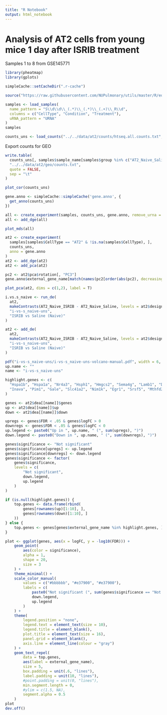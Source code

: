 ```yaml
---
title: "R Notebook"
output: html_notebook
---
```


# Analysis of AT2 cells from young mice 1 day after ISRIB treatment

Samples 1 to 8 from GSE145771

```r
library(pheatmap)
library(gplots)
```


```r
simpleCache::setCacheDir(".r-cache")
```


```r
source("https://raw.githubusercontent.com/NUPulmonary/utils/master/R/edger.R")
```

```r
samples <- load_samples(
  name_pattern = "S\\d\\d\\_(.*)\\_(.*)\\_(.+)\\_R\\d",
  columns = c("CellType", "Condition", "Treatment"),
  uRNA_pattern = "URNA"
)
samples
```


```r
counts_uns <- load_counts("../../data/at2/counts/htseq.all.counts.txt", samples)
```

Export counts for GEO
```r
write.table(
  counts_uns[, samples$sample_name[samples$group %in% c("AT2_Naive_Saline", "AT2_Naive_ISRIB")]],
  "../../data/at2/geo/counts.txt",
  quote = FALSE,
  sep = "\t"
)
```


```r
plot_cor(counts_uns)
```



```r
gene.anno <- simpleCache::simpleCache('gene.anno', {
  get_anno(counts_uns)
})
```


```r
all <- create_experiment(samples, counts_uns, gene.anno, remove_urna = FALSE)
all <- add_dge(all)
```

```r
plot_mds(all)
```


```r
at2 <- create_experiment(
  samples[samples$CellType == "AT2" & !is.na(samples$CellType), ],
  counts_uns,
  anno = gene.anno
)
at2 <- add_dge(at2)
at2 <- add_pca(at2)
```

```r
pc2 <- at2$pca$rotation[, "PC3"]
gene.anno$external_gene_name[match(names(pc2[order(abs(pc2), decreasing = T)])[1:10], gene.anno$ensembl_gene_id)]
```


```r
plot_pca(at2, dims = c(1,2), label = T)
```


```r
i.vs.s_naive <- run_de(
  at2,
  makeContrasts(AT2_Naive_ISRIB - AT2_Naive_Saline, levels = at2$design),
  "i-vs-s_naive-uns",
  "ISRIB vs Saline (Naive)"
)
```


```r
at2 <- add_de(
  at2,
  makeContrasts(AT2_Naive_ISRIB - AT2_Naive_Saline, levels = at2$design),
  "i-vs-s_naive-uns",
  "ISRIB vs Saline (Naive)"
)
```


```r
pdf("i-vs-s_naive-uns/i-vs-s_naive-uns-volcano-manual.pdf", width = 6, height = 6, useDingbats = FALSE)
up.name <- ""
name <- "i-vs-s_naive-uns"

highlight.genes <- c(
  "Hspa1b", "Hspa1a", "Nr4a3", "Hsph1", "Hmgcs2", "Sema4g", "Lamb1", "Dnaja1", "Dnajb1",
  "Inava", "Pim1", "Gale", "Slc41a2", "Nim1k", "Egr1", "Srsf5", "Mthfd2", "Rab3c", "Camk2b"
)

genes <- at2$dea[[name]]$genes
up <- at2$dea[[name]]$up
down <- at2$dea[[name]]$down

upregs <- genes$FDR < .05 & genes$logFC > 0
downregs <- genes$FDR < .05 & genes$logFC < 0
up.legend <- paste0("Up in ", up.name, " (", sum(upregs), ")")
down.legend <- paste0("Down in ", up.name, " (", sum(downregs), ")")

genes$significance <- "Not significant"
genes$significance[upregs] <- up.legend
genes$significance[downregs] <- down.legend
genes$significance <- factor(
    genes$significance,
    levels = c(
        "Not significant",
        down.legend,
        up.legend
    )
)

if (is.null(highlight.genes)) {
    top.genes <- data.frame(rbind(
        genes[rownames(up)[1:10], ],
        genes[rownames(down)[1:10], ]
    ))
} else {
    top.genes <- genes[genes$external_gene_name %in% highlight.genes, ]
}

plot <- ggplot(genes, aes(x = logFC, y = -log10(FDR))) +
    geom_point(
        aes(color = significance),
        alpha = 1,
        shape = 20,
        size = 3
    ) +
    theme_minimal() +
    scale_color_manual(
        values = c("#bbbbbb", "#e37900", "#e37900"),
        labels = c(
            paste0("Not significant (", sum(genes$significance == "Not significant"), ")"),
            down.legend,
            up.legend
        )
    ) +
    theme(
        legend.position = "none",
        legend.text = element_text(size = 10),
        legend.title = element_blank(),
        plot.title = element_text(size = 16),
        panel.grid = element_blank(),
        axis.line = element_line(colour = "gray")
    ) +
    geom_text_repel(
        data = top.genes,
        aes(label = external_gene_name),
        size = 5,
        box.padding = unit(.6, "lines"),
        label.padding = unit(10, "lines"),
        #point.padding = unit(0, "lines"),
        min.segment.length = 0,
        #ylim = c(1.5, NA),
        segment.alpha = 0.5
    )
plot
dev.off()
```
